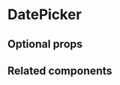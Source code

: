# DatePicker

<ComponentDescription name="date-picker" />

<Preview name="date-picker" />

## Optional props

<PropsDocs name="date-picker" />

## Related components

<RelatedComponentList>
  <RelatedComponent
    title="DateRangePicker"
    description="A Date Range Picker is a field for date period values that may include time. The date can be typed or selected in a Calendar."
    href="/components/date-range-picker"
  />
  <RelatedComponent
    title="TimeInput"
    description="A Time Input is a field for a single time value."
    href="/components/time-input"
  />
    <RelatedComponent
    title="Input"
    description="An Input is a field for short text values. It can include masks and character restrictions, such as accepting only numbers."
    href="/components/input"
  />
</RelatedComponentList>